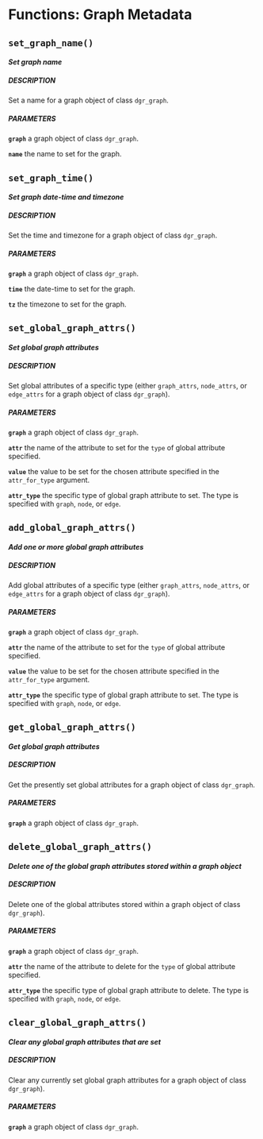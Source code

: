 # Functions: Graph Metadata {#fcns_g_metadata}



## `set_graph_name()`

<h4><em>Set graph name</em></h4>

<h5>DESCRIPTION</h5>

Set a name for a graph object of class `dgr_graph`.

<h5>PARAMETERS</h5>

**`graph`** a graph object of class `dgr_graph`.

**`name`** the name to set for the graph.

## `set_graph_time()`

<h4><em>Set graph date-time and timezone</em></h4>

<h5>DESCRIPTION</h5>

Set the time and timezone for a graph object of class `dgr_graph`.

<h5>PARAMETERS</h5>

**`graph`** a graph object of class `dgr_graph`.

**`time`** the date-time to set for the graph.

**`tz`** the timezone to set for the graph.

## `set_global_graph_attrs()`

<h4><em>Set global graph attributes</em></h4>

<h5>DESCRIPTION</h5>

Set global attributes of a specific type (either `graph_attrs`, `node_attrs`, or `edge_attrs` for a graph object of class `dgr_graph`).

<h5>PARAMETERS</h5>

**`graph`** a graph object of class `dgr_graph`.

**`attr`** the name of the attribute to set for the `type` of global attribute specified.

**`value`** the value to be set for the chosen attribute specified in the `attr_for_type` argument.

**`attr_type`** the specific type of global graph attribute to set. The type is specified with `graph`, `node`, or `edge`.

## `add_global_graph_attrs()`

<h4><em>Add one or more global graph attributes</em></h4>

<h5>DESCRIPTION</h5>

Add global attributes of a specific type (either `graph_attrs`, `node_attrs`, or `edge_attrs` for a graph object of class `dgr_graph`).

<h5>PARAMETERS</h5>

**`graph`** a graph object of class `dgr_graph`.

**`attr`** the name of the attribute to set for the `type` of global attribute specified.

**`value`** the value to be set for the chosen attribute specified in the `attr_for_type` argument.

**`attr_type`** the specific type of global graph attribute to set. The type is specified with `graph`, `node`, or `edge`.

## `get_global_graph_attrs()`

<h4><em>Get global graph attributes</em></h4>

<h5>DESCRIPTION</h5>

Get the presently set global attributes for a graph object of class `dgr_graph`.

<h5>PARAMETERS</h5>

**`graph`** a graph object of class `dgr_graph`.

## `delete_global_graph_attrs()`

<h4><em>Delete one of the global graph attributes stored within a graph object</em></h4>

<h5>DESCRIPTION</h5>

Delete one of the global attributes stored within a graph object of class `dgr_graph`).

<h5>PARAMETERS</h5>

**`graph`** a graph object of class `dgr_graph`.

**`attr`** the name of the attribute to delete for the `type` of global attribute specified.

**`attr_type`** the specific type of global graph attribute to delete. The type is specified with `graph`, `node`, or `edge`.

## `clear_global_graph_attrs()`

<h4><em>Clear any global graph attributes that are set</em></h4>

<h5>DESCRIPTION</h5>

Clear any currently set global graph attributes for a graph object of class `dgr_graph`).

<h5>PARAMETERS</h5>

**`graph`** a graph object of class `dgr_graph`.
